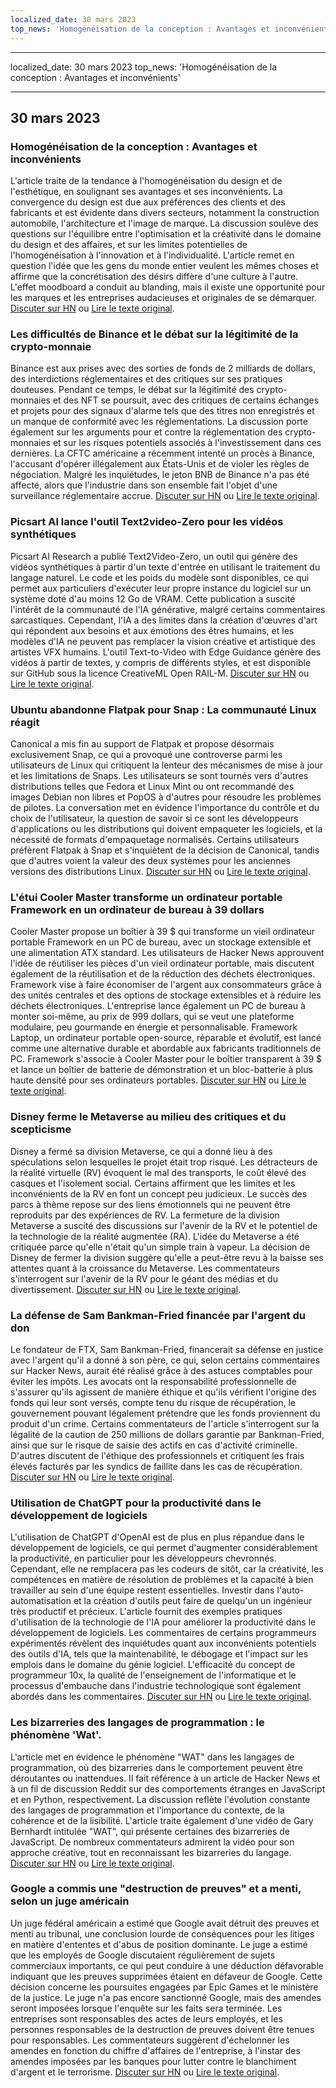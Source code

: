 ```yaml
---
localized_date: 30 mars 2023
top_news: 'Homogénéisation de la conception : Avantages et inconvénients'
---
```


---

localized_date: 30 mars 2023
top_news: 'Homogénéisation de la conception : Avantages et inconvénients'

---



<CallToAction />

<Steps>

## 30 mars 2023

### Homogénéisation de la conception : Avantages et inconvénients

L'article traite de la tendance à l'homogénéisation du design et de l'esthétique, en soulignant ses avantages et ses inconvénients. La convergence du design est due aux préférences des clients et des fabricants et est évidente dans divers secteurs, notamment la construction automobile, l'architecture et l'image de marque. La discussion soulève des questions sur l'équilibre entre l'optimisation et la créativité dans le domaine du design et des affaires, et sur les limites potentielles de l'homogénéisation à l'innovation et à l'individualité. L'article remet en question l'idée que les gens du monde entier veulent les mêmes choses et affirme que la concrétisation des désirs diffère d'une culture à l'autre. L'effet moodboard a conduit au blanding, mais il existe une opportunité pour les marques et les entreprises audacieuses et originales de se démarquer.
[Discuter sur HN](http://news.ycombinator.com/item?id=35355703) ou [Lire le texte original](https://www.alexmurrell.co.uk/articles/the-age-of-average).

### Les difficultés de Binance et le débat sur la légitimité de la crypto-monnaie

Binance est aux prises avec des sorties de fonds de 2 milliards de dollars, des interdictions réglementaires et des critiques sur ses pratiques douteuses. Pendant ce temps, le débat sur la légitimité des crypto-monnaies et des NFT se poursuit, avec des critiques de certains échanges et projets pour des signaux d'alarme tels que des titres non enregistrés et un manque de conformité avec les réglementations. La discussion porte également sur les arguments pour et contre la réglementation des crypto-monnaies et sur les risques potentiels associés à l'investissement dans ces dernières. La CFTC américaine a récemment intenté un procès à Binance, l'accusant d'opérer illégalement aux États-Unis et de violer les règles de négociation. Malgré les inquiétudes, le jeton BNB de Binance n'a pas été affecté, alors que l'industrie dans son ensemble fait l'objet d'une surveillance réglementaire accrue.
[Discuter sur HN](http://news.ycombinator.com/item?id=35351805) ou [Lire le texte original](https://www.wsj.com/articles/binance-sees-2-billion-in-outflows-as-troubles-compound-9a136e21).

### Picsart AI lance l'outil Text2video-Zero pour les vidéos synthétiques

Picsart AI Research a publié Text2Video-Zero, un outil qui génère des vidéos synthétiques à partir d'un texte d'entrée en utilisant le traitement du langage naturel. Le code et les poids du modèle sont disponibles, ce qui permet aux particuliers d'exécuter leur propre instance du logiciel sur un système doté d'au moins 12 Go de VRAM. Cette publication a suscité l'intérêt de la communauté de l'IA générative, malgré certains commentaires sarcastiques. Cependant, l'IA a des limites dans la création d'œuvres d'art qui répondent aux besoins et aux émotions des êtres humains, et les modèles d'IA ne peuvent pas remplacer la vision créative et artistique des artistes VFX humains. L'outil Text-to-Video with Edge Guidance génère des vidéos à partir de textes, y compris de différents styles, et est disponible sur GitHub sous la licence CreativeML Open RAIL-M.
[Discuter sur HN](http://news.ycombinator.com/item?id=35352452) ou [Lire le texte original](https://github.com/Picsart-AI-Research/Text2Video-Zero).

### Ubuntu abandonne Flatpak pour Snap : La communauté Linux réagit

Canonical a mis fin au support de Flatpak et propose désormais exclusivement Snap, ce qui a provoqué une controverse parmi les utilisateurs de Linux qui critiquent la lenteur des mécanismes de mise à jour et les limitations de Snaps. Les utilisateurs se sont tournés vers d'autres distributions telles que Fedora et Linux Mint ou ont recommandé des images Debian non libres et PopOS à d'autres pour résoudre les problèmes de pilotes. La conversation met en évidence l'importance du contrôle et du choix de l'utilisateur, la question de savoir si ce sont les développeurs d'applications ou les distributions qui doivent empaqueter les logiciels, et la nécessité de formats d'empaquetage normalisés. Certains utilisateurs préfèrent Flatpak à Snap et s'inquiètent de la décision de Canonical, tandis que d'autres voient la valeur des deux systèmes pour les anciennes versions des distributions Linux.
[Discuter sur HN](http://news.ycombinator.com/item?id=35354729) ou [Lire le texte original](https://lwn.net/SubscriberLink/927262/6adb2350e2b0d2ce/).

### L'étui Cooler Master transforme un ordinateur portable Framework en un ordinateur de bureau à 39 dollars

Cooler Master propose un boîtier à 39 $ qui transforme un vieil ordinateur portable Framework en un PC de bureau, avec un stockage extensible et une alimentation ATX standard. Les utilisateurs de Hacker News approuvent l'idée de réutiliser les pièces d'un vieil ordinateur portable, mais discutent également de la réutilisation et de la réduction des déchets électroniques. Framework vise à faire économiser de l'argent aux consommateurs grâce à des unités centrales et des options de stockage extensibles et à réduire les déchets électroniques. L'entreprise lance également un PC de bureau à monter soi-même, au prix de 999 dollars, qui se veut une plateforme modulaire, peu gourmande en énergie et personnalisable. Framework Laptop, un ordinateur portable open-source, réparable et évolutif, est lancé comme une alternative durable et abordable aux fabricants traditionnels de PC. Framework s'associe à Cooler Master pour le boîtier transparent à 39 $ et lance un boîtier de batterie de démonstration et un bloc-batterie à plus haute densité pour ses ordinateurs portables.
[Discuter sur HN](http://news.ycombinator.com/item?id=35350288) ou [Lire le texte original](https://www.theverge.com/2023/3/23/23652939/framework-cooler-master-sff-pc-case).

### Disney ferme le Metaverse au milieu des critiques et du scepticisme

Disney a fermé sa division Metaverse, ce qui a donné lieu à des spéculations selon lesquelles le projet était trop risqué. Les détracteurs de la réalité virtuelle (RV) évoquent le mal des transports, le coût élevé des casques et l'isolement social. Certains affirment que les limites et les inconvénients de la RV en font un concept peu judicieux. Le succès des parcs à thème repose sur des liens émotionnels qui ne peuvent être reproduits par des expériences de RV. La fermeture de la division Metaverse a suscité des discussions sur l'avenir de la RV et le potentiel de la technologie de la réalité augmentée (RA). L'idée du Metaverse a été critiquée parce qu'elle n'était qu'un simple train à vapeur. La décision de Disney de fermer la division suggère qu'elle a peut-être revu à la baisse ses attentes quant à la croissance du Metaverse. Les commentateurs s'interrogent sur l'avenir de la RV pour le géant des médias et du divertissement.
[Discuter sur HN](http://news.ycombinator.com/item?id=35350952) ou [Lire le texte original](https://www.wsj.com/articles/disney-eliminates-its-metaverse-division-as-part-of-companys-layoffs-plan-94b03650).

### La défense de Sam Bankman-Fried financée par l'argent du don

Le fondateur de FTX, Sam Bankman-Fried, financerait sa défense en justice avec l'argent qu'il a donné à son père, ce qui, selon certains commentaires sur Hacker News, aurait été réalisé grâce à des astuces comptables pour éviter les impôts. Les avocats ont la responsabilité professionnelle de s'assurer qu'ils agissent de manière éthique et qu'ils vérifient l'origine des fonds qui leur sont versés, compte tenu du risque de récupération, le gouvernement pouvant légalement prétendre que les fonds proviennent du produit d'un crime. Certains commentateurs de l'article s'interrogent sur la légalité de la caution de 250 millions de dollars garantie par Bankman-Fried, ainsi que sur le risque de saisie des actifs en cas d'activité criminelle. D'autres discutent de l'éthique des professionnels et critiquent les frais élevés facturés par les syndics de faillite dans les cas de récupération.
[Discuter sur HN](http://news.ycombinator.com/item?id=35358698) ou [Lire le texte original](https://www.forbes.com/sites/sarahemerson/2023/03/29/sam-bankman-fried-legal-fees-funded-by-alameda-money-gifted-to-father-joe-bankman/).

### Utilisation de ChatGPT pour la productivité dans le développement de logiciels

L'utilisation de ChatGPT d'OpenAI est de plus en plus répandue dans le développement de logiciels, ce qui permet d'augmenter considérablement la productivité, en particulier pour les développeurs chevronnés. Cependant, elle ne remplacera pas les codeurs de sitôt, car la créativité, les compétences en matière de résolution de problèmes et la capacité à bien travailler au sein d'une équipe restent essentielles. Investir dans l'auto-automatisation et la création d'outils peut faire de quelqu'un un ingénieur très productif et précieux. L'article fournit des exemples pratiques d'utilisation de la technologie de l'IA pour améliorer la productivité dans le développement de logiciels. Les commentaires de certains programmeurs expérimentés révèlent des inquiétudes quant aux inconvénients potentiels des outils d'IA, tels que la maintenabilité, le débogage et l'impact sur les emplois dans le domaine du génie logiciel. L'efficacité du concept de programmeur 10x, la qualité de l'enseignement de l'informatique et le processus d'embauche dans l'industrie technologique sont également abordés dans les commentaires.
[Discuter sur HN](http://news.ycombinator.com/item?id=35356054) ou [Lire le texte original](https://kadekillary.work/posts/1000x-eng/).

### Les bizarreries des langages de programmation : le phénomène 'Wat'.

L'article met en évidence le phénomène "WAT" dans les langages de programmation, où des bizarreries dans le comportement peuvent être déroutantes ou inattendues. Il fait référence à un article de Hacker News et à un fil de discussion Reddit sur des comportements étranges en JavaScript et en Python, respectivement. La discussion reflète l'évolution constante des langages de programmation et l'importance du contexte, de la cohérence et de la lisibilité. L'article traite également d'une vidéo de Gary Bernhardt intitulée "WAT", qui présente certaines des bizarreries de JavaScript. De nombreux commentateurs admirent la vidéo pour son approche créative, tout en reconnaissant les bizarreries du langage.
[Discuter sur HN](http://news.ycombinator.com/item?id=35363044) ou [Lire le texte original](https://www.destroyallsoftware.com/talks/wat).

### Google a commis une "destruction de preuves" et a menti, selon un juge américain

Un juge fédéral américain a estimé que Google avait détruit des preuves et menti au tribunal, une conclusion lourde de conséquences pour les litiges en matière d'ententes et d'abus de position dominante. Le juge a estimé que les employés de Google discutaient régulièrement de sujets commerciaux importants, ce qui peut conduire à une déduction défavorable indiquant que les preuves supprimées étaient en défaveur de Google. Cette décision concerne les poursuites engagées par Epic Games et le ministère de la justice. Le juge n'a pas encore sanctionné Google, mais des amendes seront imposées lorsque l'enquête sur les faits sera terminée. Les entreprises sont responsables des actes de leurs employés, et les personnes responsables de la destruction de preuves doivent être tenues pour responsables. Les commentateurs suggèrent d'échelonner les amendes en fonction du chiffre d'affaires de l'entreprise, à l'instar des amendes imposées par les banques pour lutter contre le blanchiment d'argent et le terrorisme.
[Discuter sur HN](http://news.ycombinator.com/item?id=35363095) ou [Lire le texte original](https://storage.courtlistener.com/recap/gov.uscourts.cand.373179/gov.uscourts.cand.373179.469.0.pdf).

</Steps>
